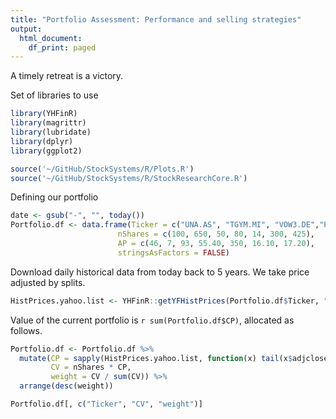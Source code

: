 ```yaml
---
title: "Portfolio Assessment: Performance and selling strategies"
output:
  html_document:
    df_print: paged
---
```


A timely retreat is a victory.


Set of libraries to use
```r
library(YHFinR)
library(magrittr)
library(lubridate)
library(dplyr)
library(ggplot2)

source('~/GitHub/StockSystems/R/Plots.R')
source('~/GitHub/StockSystems/R/StockResearchCore.R')

```

Defining our portfolio
```r
date <- gsub("-", "", today())
Portfolio.df <- data.frame(Ticker = c("UNA.AS", "TGYM.MI", "VOW3.DE","PUM.DE",  "MC.PA", "CS.PA", "REE.MC"),
                        nShares = c(100, 650, 50, 80, 14, 300, 425),
                        AP = c(46, 7, 93, 55.40, 350, 16.10, 17.20),
                        stringsAsFactors = FALSE)
```

Download daily historical data from today back to 5 years. 
We take price adjusted by splits.

```r
HistPrices.yahoo.list <- YHFinR::getYFHistPrices(Portfolio.df$Ticker, "5y", "1wk")

```

Value of the current portfolio is `r sum(Portfolio.df$CP)`, allocated as follows.

```r

Portfolio.df <- Portfolio.df %>% 
  mutate(CP = sapply(HistPrices.yahoo.list, function(x) tail(x$adjclose, 1)),
         CV = nShares * CP,
         weight = CV / sum(CV)) %>% 
  arrange(desc(weight))

Portfolio.df[, c("Ticker", "CV", "weight")]


```